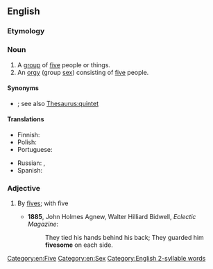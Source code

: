 ==English==

===Etymology===
{{suffix|en|five|some}}

===Noun===
{{en-noun}}

# A [[group]] of [[five]] people or things.
# An [[orgy]] (group [[sex]]) consisting of [[five]] people.

====Synonyms====
* {{sense|group of five}} {{l|en|pentad}}; see also [[Thesaurus:quintet]]

====Translations====
{{trans-top|group of five}}
* Finnish: {{t+|fi|viisikko}}
* Polish: {{t+|pl|piątka|f}}
* Portuguese: {{t+|pt|quinteto|m}}
{{trans-mid}}
* Russian: {{t+|ru|пятеро́}}, {{t+|ru|пятёрка|f}}
* Spanish: {{t+|es|quinteto|m}}
{{trans-bottom}}

===Adjective===
{{en-adj|-}}

# {{lb|en|archaic}} By [[five]]s; with five
#* '''1885''', John Holmes Agnew, ‎Walter Hilliard Bidwell, ''Eclectic Magazine'':
#*: They tied his hands behind his back; They guarded him '''fivesome''' on each side.

[[Category:en:Five]]
[[Category:en:Sex]]
[[Category:English 2-syllable words]]